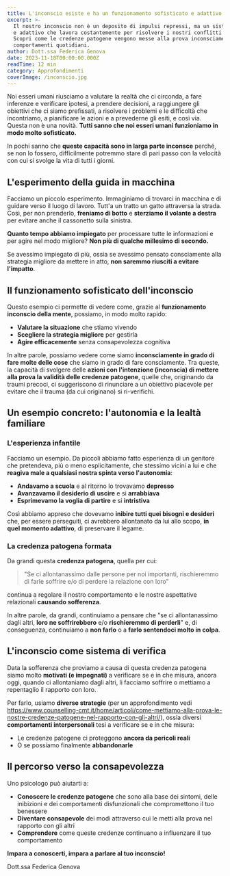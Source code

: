 ```yaml
---
title: L'inconscio esiste e ha un funzionamento sofisticato e adattivo
excerpt: >-
  Il nostro inconscio non è un deposito di impulsi repressi, ma un sistema sofisticato 
  e adattivo che lavora costantemente per risolvere i nostri conflitti interiori. 
  Scopri come le credenze patogene vengono messe alla prova inconsciamente nei nostri 
  comportamenti quotidiani.
author: Dott.ssa Federica Genova
date: 2023-11-18T00:00:00.000Z
readTime: 12 min
category: Approfondimenti
coverImage: /inconscio.jpg
---
```


Noi esseri umani riusciamo a valutare la realtà che ci circonda, a fare inferenze e verificare ipotesi, a prendere decisioni, a raggiungere gli obiettivi che ci siamo prefissati, a risolvere i problemi e le difficoltà che incontriamo, a pianificare le azioni e a prevederne gli esiti, e così via. Questa non è una novità. **Tutti sanno che noi esseri umani funzioniamo in modo molto sofisticato.**

In pochi sanno che **queste capacità sono in larga parte inconsce** perché, se non lo fossero, difficilmente potremmo stare di pari passo con la velocità con cui si svolge la vita di tutti i giorni.

## L'esperimento della guida in macchina

Facciamo un piccolo esperimento. Immaginiamo di trovarci in macchina e di guidare verso il luogo di lavoro. Tutt'a un tratto un gatto attraversa la strada. Così, per non prenderlo, **freniamo di botto** e **sterziamo il volante a destra** per evitare anche il cassonetto sulla sinistra. 

**Quanto tempo abbiamo impiegato** per processare tutte le informazioni e per agire nel modo migliore? **Non più di qualche millesimo di secondo.** 

Se avessimo impiegato di più, ossia se avessimo pensato consciamente alla strategia migliore da mettere in atto, **non saremmo riusciti a evitare l'impatto**.

## Il funzionamento sofisticato dell'inconscio

Questo esempio ci permette di vedere come, grazie al **funzionamento inconscio della mente**, possiamo, in modo molto rapido:

- **Valutare la situazione** che stiamo vivendo
- **Scegliere la strategia migliore** per gestirla
- **Agire efficacemente** senza consapevolezza cognitiva

In altre parole, possiamo vedere come siamo **inconsciamente in grado di fare molte delle cose** che siamo in grado di fare consciamente. Tra queste, la capacità di svolgere delle **azioni con l'intenzione (inconscia) di mettere alla prova la validità delle credenze patogene**, quelle che, originando da traumi precoci, ci suggeriscono di rinunciare a un obiettivo piacevole per evitare che il trauma (da cui originano) si ri-verifichi.

## Un esempio concreto: l'autonomia e la lealtà familiare

### L'esperienza infantile

Facciamo un esempio. Da piccoli abbiamo fatto esperienza di un genitore che pretendeva, più o meno esplicitamente, che stessimo vicini a lui e che **reagiva male a qualsiasi nostra spinta verso l'autonomia**:

- **Andavamo a scuola** e al ritorno lo trovavamo **depresso**
- **Avanzavamo il desiderio di uscire** e si **arrabbiava**
- **Esprimevamo la voglia di partire** e si **intristiva**

Così abbiamo appreso che dovevamo **inibire tutti quei bisogni e desideri** che, per essere perseguiti, ci avrebbero allontanato da lui allo scopo, **in quel momento adattivo**, di preservare il legame. 

### La credenza patogena formata

Da grandi questa **credenza patogena**, quella per cui:

> "Se ci allontanassimo dalle persone per noi importanti, rischieremmo di farle soffrire e/o di perdere la relazione con loro"

continua a regolare il nostro comportamento e le nostre aspettative relazionali **causando sofferenza**. 

In altre parole, da grandi, continuiamo a pensare che "se ci allontanassimo dagli altri, **loro ne soffrirebbero** e/o **rischieremmo di perderli**" e, di conseguenza, continuiamo a **non farlo** o a **farlo sentendoci molto in colpa**.

## L'inconscio come sistema di verifica

Data la sofferenza che proviamo a causa di questa credenza patogena siamo molto **motivati (e impegnati)** a verificare se e in che misura, ancora oggi, quando ci allontaniamo dagli altri, li facciamo soffrire o mettiamo a repentaglio il rapporto con loro. 

Per farlo, usiamo **diverse strategie** (per un approfondimento vedi https://www.counselling-cmt.it/home/articoli/come-mettiamo-alla-prova-le-nostre-credenze-patogene-nel-rapporto-con-gli-altri/), ossia diversi **comportamenti interpersonali** tesi a verificare se e in che misura:

- Le credenze patogene ci proteggono **ancora da pericoli reali**
- O se possiamo finalmente **abbandonarle**

## Il percorso verso la consapevolezza

Uno psicologo può aiutarti a:

- **Conoscere le credenze patogene** che sono alla base dei sintomi, delle inibizioni e dei comportamenti disfunzionali che compromettono il tuo benessere
- **Diventare consapevole** dei modi attraverso cui le metti alla prova nel rapporto con gli altri
- **Comprendere** come queste credenze continuano a influenzare il tuo comportamento

**Impara a conoscerti, impara a parlare al tuo inconscio!**

Dott.ssa Federica Genova
